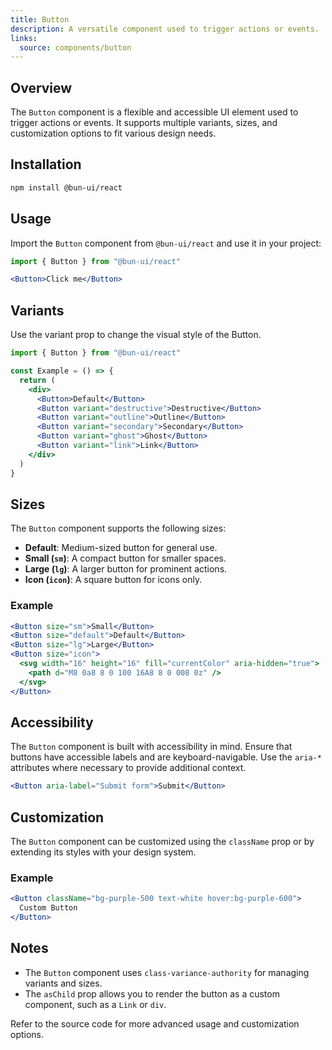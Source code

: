 ```yaml
---
title: Button
description: A versatile component used to trigger actions or events.
links:
  source: components/button
---
```


<ExamplePreview name="button-basic" />

## Overview

The `Button` component is a flexible and accessible UI element used to trigger actions or events. It supports multiple variants, sizes, and customization options to fit various design needs.

## Installation

```bash
npm install @bun-ui/react
```

## Usage

Import the `Button` component from `@bun-ui/react` and use it in your project:

```jsx
import { Button } from "@bun-ui/react"
```

```jsx
<Button>Click me</Button>
```

## Variants

Use the variant prop to change the visual style of the Button.

<ExamplePreview name="button-variants" />

```jsx
import { Button } from "@bun-ui/react"

const Example = () => {
  return (
    <div>
      <Button>Default</Button>
      <Button variant="destructive">Destructive</Button>
      <Button variant="outline">Outline</Button>
      <Button variant="secondary">Secondary</Button>
      <Button variant="ghost">Ghost</Button>
      <Button variant="link">Link</Button>
    </div>
  )
}
```

## Sizes

The `Button` component supports the following sizes:

- **Default**: Medium-sized button for general use.
- **Small (`sm`)**: A compact button for smaller spaces.
- **Large (`lg`)**: A larger button for prominent actions.
- **Icon (`icon`)**: A square button for icons only.

### Example

```jsx
<Button size="sm">Small</Button>
<Button size="default">Default</Button>
<Button size="lg">Large</Button>
<Button size="icon">
  <svg width="16" height="16" fill="currentColor" aria-hidden="true">
    <path d="M8 0a8 8 0 100 16A8 8 0 008 0z" />
  </svg>
</Button>
```

## Accessibility

The `Button` component is built with accessibility in mind. Ensure that buttons have accessible labels and are keyboard-navigable. Use the `aria-*` attributes where necessary to provide additional context.

```jsx
<Button aria-label="Submit form">Submit</Button>
```

## Customization

The `Button` component can be customized using the `className` prop or by extending its styles with your design system.

### Example

```jsx
<Button className="bg-purple-500 text-white hover:bg-purple-600">
  Custom Button
</Button>
```

## Notes

- The `Button` component uses `class-variance-authority` for managing variants and sizes.
- The `asChild` prop allows you to render the button as a custom component, such as a `Link` or `div`.

Refer to the source code for more advanced usage and customization options.
